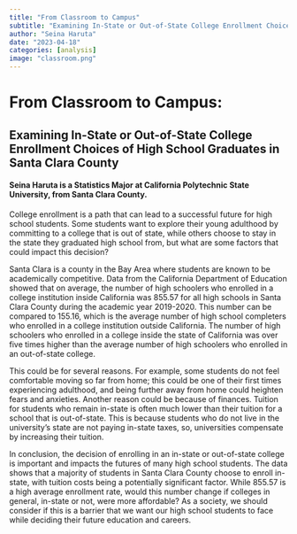 ```yaml
---
title: "From Classroom to Campus"
subtitle: "Examining In-State or Out-of-State College Enrollment Choices of High School Graduates in Santa Clara County"
author: "Seina Haruta"
date: "2023-04-18"
categories: [analysis]
image: "classroom.png"
---
```


# From Classroom to Campus: 
## Examining In-State or Out-of-State College Enrollment Choices of High School Graduates in Santa Clara County
#### Seina Haruta is a Statistics Major at California Polytechnic State University, from Santa Clara County. 

   College enrollment is a path that can lead to a successful future for high school students. Some students want to explore their young adulthood by committing to a college that is out of state, while others choose to stay in the state they graduated high school from, but what are some factors that could impact this decision? 
    
   Santa Clara is a county in the Bay Area where students are known to be academically competitive. Data from the California Department of Education showed that on average, the number of high schoolers who enrolled in a college institution inside California was 855.57 for all high schools in Santa Clara County during the academic year 2019-2020. This number can be compared to 155.16, which is the average number of high school completers who enrolled in a college institution outside California. The number of high schoolers who enrolled in a college inside the state of California was over five times higher than the average number of high schoolers who enrolled in an out-of-state college. 
    
  This could be for several reasons. For example, some students do not feel comfortable moving so far from home; this could be one of their first times experiencing adulthood, and being further away from home could heighten fears and anxieties. Another reason could be because of finances. Tuition for students who remain in-state is often much lower than their tuition for a school that is out-of-state. This is because students who do not live in the university’s state are not paying in-state taxes, so, universities compensate by increasing their tuition. 
    
  In conclusion, the decision of enrolling in an in-state or out-of-state college is important and impacts the futures of many high school students. The data shows that a majority of students in Santa Clara County choose to enroll in-state, with tuition costs being a potentially significant factor. While 855.57 is a high average enrollment rate, would this number change if colleges in general, in-state or not, were more affordable? As a society, we should consider if  this is a barrier that we want our high school students to face while deciding their future education and careers. 
